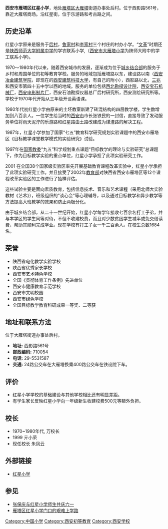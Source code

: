 '''西安市雁塔区红星小学'''，地处[[雁塔区|雁塔区]][[大雁塔|大雁塔]]街道办事处后村。位于西影路561号，靠近大雁塔商场。沿红星街，位于乐游路和考古路之间。

==历史沿革==

红星小学原来是服务于[[后村|后村]]，[[鲁家村|鲁家村]]和[[李家村|李家村]]三个村庄的村办小学。“[[文革|文革]]”时期还是[[陕西师范大学附属中学|陕西师范大学附属中学]]的学农联系小学,（[[西安市大雁塔小学|西安市大雁塔小学]]为陕师大附中的学工联系小学)。

1970～1980年代以来，随着西安城市的发展，逐渐成为位于[[城乡结合部|城乡结合部]]的服务于乡村和周围单位的初等教育学校。服务的地域包括雁塔路以东，建设路以南（[[西安冶金建筑学院|西安冶金建筑学院]]，即现在的[[西安建筑科技大学|西安建筑科技大学]]，有自己的附小），西影路以北，[[三兆|三兆]]和西安市第四十五中学以西的地域。服务的单位包括[[西北勘探设计院|西北勘探设计院]]，[[西安宝石机械厂|西安宝石机械厂]]，[[西安电影制片厂|西安电影制片厂]]，西安石油勘探仪器总厂后村研究所，西安测绘研究所等。学校于1970年代开始从三年级开设英语课。

1980年代初红星小学由原来的土坯教室新建了砖混结构的四层教学楼，学生数增加到八百余人。一位学生给当时的[[西安市|西安市]]市长张铁民的一封信，直接导致了发动服务单位将雨天泥泞的乐游路和红星路由土路改建成为煤渣路的解决工程。

1987年，红星小学参加了国家“七五”教育科学研究规划实验课题中的西安市雁塔区《目标教学课堂教学模式的实验研究》试验。

1997年在[[国家教委|国家教委]]“九五”科学规划重点课题“目标教学的理论与实验研究”总课题下，作为目标教学实验的重点单位，红星小学承担了此项实验研究工作。

2001 在全国38个国家级实验区率先开展基础教育课程改革实验中，红星小学承担了此项实验研究工作。并且接受了2002年[[中华人民共和国教育部|教育部]]对陕西省西安市雁塔区等12个课程改革实验区的工作进行了抽样评估。

这些试验主要是面向素质教育，包括信息技术、音乐和艺术课程（采用北师大实验教材《艺术》），班级组织的"谈心会"等心理辅导，以及通过目标教学和异步教学等方法提高大班教学的效果和防止两极分化。

由于城乡结合部，从二十一世纪开始，红星小学每学年接收七百余名打工子弟，并与本学区的学生同等对待，不但不收建校费，而且对少数贫困学生减半或免交借读费，帮助其顺利完成学业。现在学校有打工子女一千三百余人。在校生总数1684名。

==荣誉==

* 陕西省电化教学实验学校
* 陕西省优秀家长学校
* 西安市艺术特色学校
* 全国《贯彻体育工作条例》先进单位
* 西安市健康教育示范学校
* 西安市文明校园
* 西安市绿色学校
* 全国目标教学教育科研成果一等奖、二等获

==地址和联系方法==
位于大雁塔街道办事处后村。
* '''地址:''' 西影路561号
* '''邮政编码:''' 710054
* '''电话:''' 29-5531587
* '''交通:''' 24路公交车在大雁塔换乘400路公交车在铁设院下车。

==评价==

* 红星小学学校的基础建设与其他学校相比还有明显差距。
* 有学生家长反映红星小学向一年级新生收建校费500元等额外负担。

==校长==

* 1970~1980年代, 万校长
* 1999	亓小荣
* 现任校长 朱凤云

==外部链接==
*[http://www.hxedu.sn.cn/ 红星小学]{{dead link|date=2018年5月 |bot=InternetArchiveBot |fix-attempted=yes }}

==参见==
*[http://www.sxzx.gov.cn/zxwork/shownews.asp?id=1371 张保庆与红星小学师生共庆六一] {{Wayback|url=http://www.sxzx.gov.cn/zxwork/shownews.asp?id=1371 |date=20070929062236 }}
*[http://news.xiancn.com/content/2012-04/25/content_2600216.htm 雁塔区红星小学门口的艰难上学路] {{Wayback|url=http://news.xiancn.com/content/2012-04/25/content_2600216.htm |date=20160305051115 }}

[[Category:中国小学|Category:中国小学]]
[[Category:西安初等教育|Category:西安初等教育]]
[[Category:西安学校|Category:西安学校]]